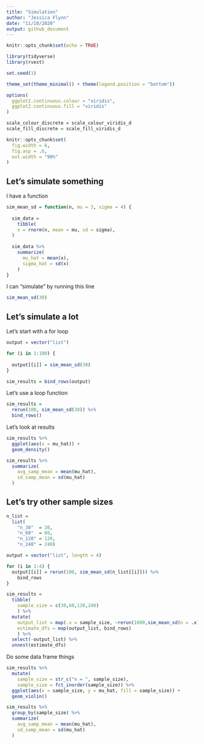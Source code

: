 ```yaml
---
title: "Simulation"
author: "Jessica Flynn"
date: "11/10/2020"
output: github_document
---
```


```r
knitr::opts_chunk$set(echo = TRUE)
```

```r
library(tidyverse)
library(rvest)

set.seed(1)

theme_set(theme_minimal() + theme(legend.position = "bottom"))

options(
  ggplot2.continuous.colour = "viridis",
  ggplot2.continuous.fill = "viridis"
)

scale_colour_discrete = scale_colour_viridis_d
scale_fill_discrete = scale_fill_viridis_d

knitr::opts_chunk$set(
  fig.width = 6,
  fig.asp = .6,
  out.width = "90%"
)

```

## Let's simulate something

I have a function

```r
sim_mean_sd = function(n, mu = 3, sigma = 4) {
  
  sim_data = 
    tibble(
    x = rnorm(n, mean = mu, sd = sigma),
  )
  
  sim_data %>% 
    summarize(
      mu_hat = mean(x),
      sigma_hat = sd(x)
    )
}
```

I can "simulate" by running this line

```r
sim_mean_sd(30)
```

## Let's simulate a lot

Let's start with a for loop

```r
output = vector("list")

for (i in 1:100) {
  
  output[[i]] = sim_mean_sd(30)
}

sim_results = bind_rows(output)

```

Let's use a loop function

```r
sim_results = 
  rerun(100, sim_mean_sd(30)) %>% 
  bind_rows()
```

Let's look at results

```r
sim_results %>% 
  ggplot(aes(x = mu_hat)) + 
  geom_density()

sim_results %>% 
  summarize(
    avg_samp_mean = mean(mu_hat), 
    sd_samp_mean = sd(mu_hat)
  )

```

## Let's try other sample sizes

```r
n_list = 
  list(
    "n_30"  = 30, 
    "n_60"  = 60, 
    "n_120" = 120, 
    "n_240" = 240)

output = vector("list", length = 4)

for (i in 1:4) {
  output[[i]] = rerun(100, sim_mean_sd(n_list[[i]])) %>% 
    bind_rows
}
```

```r
sim_results = 
  tibble(
    sample_size = c(30,60,120,240)
    ) %>% 
  mutate(
    output_list = map(.x = sample_size, ~rerun(1000,sim_mean_sd(n = .x))), 
    estimate_dfs = map(output_list, bind_rows)
    ) %>% 
  select(-output_list) %>% 
  unnest(estimate_dfs)
```

Do some data frame things

```r
sim_results %>% 
  mutate(
    sample_size = str_c("n = ", sample_size),
    sample_size = fct_inorder(sample_size)) %>% 
  ggplot(aes(x = sample_size, y = mu_hat, fill = sample_size)) + 
  geom_violin()
```


```r
sim_results %>% 
  group_by(sample_size) %>%
  summarize(
    avg_samp_mean = mean(mu_hat), 
    sd_samp_mean = sd(mu_hat)
  )

```

